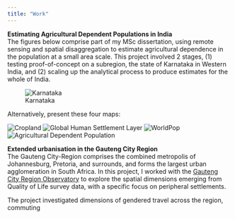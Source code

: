 ```yaml
---
title: "Work"
---
```


**Estimating Agricultural Dependent Populations in India**\
The figures below comprise part of my MSc dissertation, using remote sensing and spatial disaggregation to estimate agricultural dependence in the population at a small area scale. This project involved 2 stages, (1) testing proof-of-concept on a subregion, the state of Karnataka in Western India, and (2) scaling up the analytical process to produce estimates for the whole of India.

![Karnataka](img/allmaps_karnataka_20230823.png)

Alternatively, present these four maps: 

![Cropland](img/29_karnataka_cropland_100m.png)
![Global Human Settlement Layer](img/29_karnataka_ghsl_1km.png)
![WorldPop](img/29_karnataka_worldpop_1km_NOLEGEND.png)
![Agricultural Dependent Population](img/29_karnataka_adp_LEGEND.png)



**Extended urbanisation in the Gauteng City Region**\
The Gauteng City-Region comprises the combined metropolis of Johannesburg, Pretoria, and surrounds, and forms the largest urban agglomeration in South Africa. In this project, I worked with the [Gauteng City Region Observatory](https://www.gcro.ac.za/) to explore the spatial dimensions emerging from Quality of Life survey data, with a specific focus on peripheral settlements.

The project investigated dimensions of gendered travel across the region, commuting 
